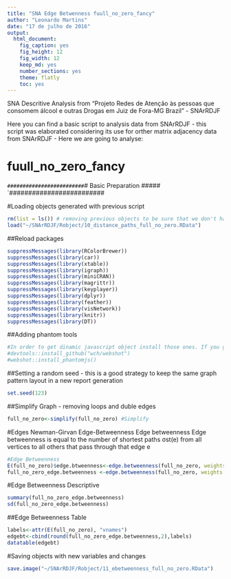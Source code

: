 ```yaml
---
title: "SNA Edge Betwenness fuull_no_zero_fancy"
author: "Leonardo Martins"
date: "17 de julho de 2016"
output: 
  html_document: 
    fig_caption: yes
    fig_height: 12
    fig_width: 12
    keep_md: yes
    number_sections: yes
    theme: flatly
    toc: yes
---
```

SNA Descritive Analysis from "Projeto Redes de Atenção às pessoas que consomem álcool e outras Drogas em Juiz de Fora-MG   Brazil"  - SNArRDJF

Here you can find a basic script to analysis data from SNArRDJF - this script was elaborated considering its use for orther matrix adjacency data from SNArRDJF - Here we are going to analyse:

# fuull_no_zero_fancy

`#########################
`# Basic Preparation #####
`#########################

#Loading objects generated with previous script 
```r
rm(list = ls()) # removing previous objects to be sure that we don't have objects conflicts name
load("~/SNArRDJF/Robject/10_distance_paths_full_no_zero.RData")
```
##Reload packages
```r
suppressMessages(library(RColorBrewer))
suppressMessages(library(car))
suppressMessages(library(xtable))
suppressMessages(library(igraph))
suppressMessages(library(miniCRAN))
suppressMessages(library(magrittr))
suppressMessages(library(keyplayer))
suppressMessages(library(dplyr))
suppressMessages(library(feather))
suppressMessages(library(visNetwork))
suppressMessages(library(knitr))
suppressMessages(library(DT))
```
##Adding phantom tools
```r
#In order to get dinamic javascript object install those ones. If you get problems installing go to Stackoverflow.com and type your error to discover what to do. In some cases the libraries need to be intalled in outside R libs.
#devtools::install_github("wch/webshot")
#webshot::install_phantomjs()
```
##Setting a random seed - this is a good strategy to keep the same graph pattern layout in a new report generation
```r
set.seed(123)
```

##Simplify Graph - removing loops and duble edges 
```r
full_no_zero<-simplify(full_no_zero) #Simplify
```

#Edges Newman-Girvan Edge-Betweenness
Edge betweenness Edge betweenness is equal to the number of shortest paths σst(e) from all vertices to all others that pass through that edge e
```r
#Edge Betweenness
E(full_no_zero)$edge.btweenness<-edge.betweenness(full_no_zero, weights =E(full_no_zero)$weight)
full_no_zero_edge.betweenness <-edge.betweenness(full_no_zero, weights =E(full_no_zero)$weight)
```
#Edge Betweenness Descriptive
```r
summary(full_no_zero_edge.betweenness)
sd(full_no_zero_edge.betweenness)
```
##Edge Betweenness Table
```r
labels<-attr(E(full_no_zero), "vnames")
edgebt<-cbind(round(full_no_zero_edge.betweenness,2),labels)
datatable(edgebt)
```

#Saving objects with new variables and changes
```r
save.image("~/SNArRDJF/Robject/11_ebetweenness_full_no_zero.RData") 
```

